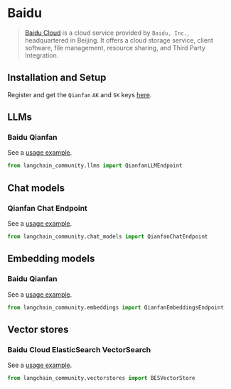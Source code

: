 # Baidu

> [Baidu Cloud](https://cloud.baidu.com/) is a cloud service provided by `Baidu, Inc.`,
> headquartered in Beijing. It offers a cloud storage service, client software,
> file management, resource sharing, and Third Party Integration.

## Installation and Setup

Register and get the `Qianfan` `AK` and `SK` keys [here](https://cloud.baidu.com/product/wenxinworkshop).

## LLMs

### Baidu Qianfan

See a [usage example](/docs/integrations/llms/baidu_qianfan_endpoint).

```python
from langchain_community.llms import QianfanLLMEndpoint
```

## Chat models

### Qianfan Chat Endpoint

See a [usage example](/docs/integrations/chat/baidu_qianfan_endpoint).

```python
from langchain_community.chat_models import QianfanChatEndpoint
```

## Embedding models

### Baidu Qianfan

See a [usage example](/docs/integrations/text_embedding/baidu_qianfan_endpoint).

```python
from langchain_community.embeddings import QianfanEmbeddingsEndpoint
```

## Vector stores

### Baidu Cloud ElasticSearch VectorSearch

See a [usage example](/docs/integrations/vectorstores/baiducloud_vector_search).

```python
from langchain_community.vectorstores import BESVectorStore
```
